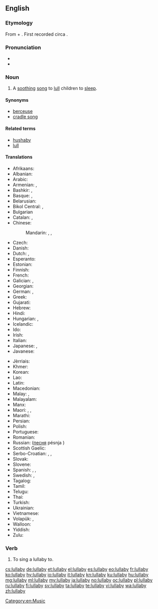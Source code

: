 ==English==

{{wikipedia}}

===Etymology===
From {{etyl|enm|en}} {{term|lullen||to [[lull]]|lang=emn}} + {{term|bye|lang=en}}. First recorded circa {{w|1560}}.

===Pronunciation===
* {{IPA|/ˈlʌləbaɪ/|lang=en}}
* {{audio|en-us-lullabye.ogg|Audio (US)|lang=en}}

===Noun===
{{en-noun|lullabies}}

# A [[soothing]] [[song]] to [[lull]] children to [[sleep]].

====Synonyms====
* [[berceuse]]
* [[cradle song]]

====Related terms====
* [[hushaby]]
* [[lull]]

====Translations====
{{trans-top|a soothing song to lull children to sleep}}
* Afrikaans: {{t-needed|af}}
* Albanian: {{t|sq|nina-nanë}}
* Arabic: {{t|ar|تهويدة|f|tr=tahwīda}}
* Armenian: {{t+|hy|օրոր|tr=ōror}}, {{t+|hy|օրորոցային|tr=ōrorocʿayin|sc=Armn}}
* Bashkir: {{t|ba|сәңгелдәк йыры|sc=Cyrl}}, {{t|ba|бишек йыры|sc=Cyrl}}
* Basque: {{t|eu|lo-kanta}}, {{t|eu|sehaska-kanta}}
* Belarusian: {{t|be|калыха́нка|f|sc=Cyrl}}
* Bikol Central: {{t|bcl|lúlay}}, {{t|bcl|layláy}}
* Bulgarian {{t|bg|приспивна песен|sc=Cyrl}}
* Catalan: {{t|ca|cançó de bressol|f}}, {{t|ca|vou-verivou|m}}
* Chinese:
*: Mandarin: {{t+|cmn|催眠曲|tr=cuīmiánqǔ|sc=Hani}}, {{t+|cmn|搖籃曲|sc=Hani}}, {{t+|cmn|摇篮曲|tr=yáolánqǔ|sc=Hani}}
* Czech: {{t+|cs|ukolébavka|f}}
* Danish: {{t|da|godnatsang}}
* Dutch: {{t+|nl|slaapliedje|n}}, {{t|nl|wiegeliedje|n}}
* Esperanto: {{t|eo|lulkanto}}
* Estonian: {{t|et|hällilaul}}
* Finnish: {{t+|fi|tuutulaulu}}
* French: {{t+|fr|berceuse|f}}
* Galician: {{t+|gl|nana|f}}, {{t|gl|arrolo|m}}
* Georgian: {{t|ka|იავნანა|tr=iavnana|sc=Geor}}
* German: {{t+|de|Schlaflied|n}}, {{t+|de|Wiegenlied|n}}
* Greek: {{t+|el|νανούρισμα|n|tr=nanourisma|sc=Grek}}
* Gujarati: {{t-needed|gu}}
* Hebrew: {{t+|he|שיר ערש|m|tr=shir eres}}
* Hindi: {{t|hi|लोरी|tr=lorī|sc=Deva}}
* Hungarian: {{t+|hu|altatódal}}, {{t+|hu|bölcsődal}}
* Icelandic: {{t+|is|vögguvísa|f}}
* Ido: {{t+|io|bersokanto}}
* Irish: {{t|ga|suantraí|f}}
* Italian: {{t+|it|ninna nanna|f}}
* Japanese: {{t|ja|子守歌|tr=こもりうた, komori-uta}}, {{t|ja|ララバイ|tr=rarabai}}
* Javanese: {{t-needed|jv}}
{{trans-mid}}
* Jèrriais: {{t|roa-jer|bèrcheuse|f}}
* Khmer: {{t|km|ទំនុកបំពេរ|tr=tumnuk bɑmpee|sc=Khmr}}
* Korean: {{t+|ko|자장가|sc=Hang}}
* Lao: {{t-needed|lo}}
* Latin: {{t-needed|la}}
* Macedonian: {{t-needed|mk}}
* Malay: {{t|ms|dondang}}, {{t|ms|nyannyan pengulit}}
* Malayalam: {{t-needed|ml}}
* Manx: {{t|gv|arrane cadlee|m}}
* Maori: {{t|mi|taiapo}}, {{t|mi|pōpō}}, {{t|mi|ngāoriori}}
* Marathi: {{t-needed|mr}}
* Persian: {{t+|fa|لالایی|tr=lâlâyi}}
* Polish: {{t+|pl|kołysanka|f}}
* Portuguese: {{t|pt|canção de ninar|f}}
* Romanian: {{t+|ro|cântec de leagăn|n}}
* Russian: {{t+|ru|колыбельная|f|tr=kolybél'naja}} ([[песня]] pésnja {{g|f}})
* Scottish Gaelic: {{t|gd|òran tàlaidh|m}}
* Serbo-Croatian: {{t+|sh|uspavanka|f}}, {{t|sh|uljuljka|f}}, {{t|sh|ukolevka}}
* Slovak: {{t|sk|uspávanka|f}}
* Slovene: {{t+|sl|uspavanka|f}}
* Spanish: {{t+|es|canción de cuna|f}}, {{t+|es|nana|f}}, {{t|es|canto de cuna|m}}
* Swedish: {{t+|sv|vaggvisa|c}}, {{t|sv|godnattsång|c}}
* Tagalog: {{t|tl|oyayi}}
* Tamil: {{t+|ta|தாலாட்டு|tr=tālāttu}}
* Telugu: {{t-needed|te}}
* Thai: {{t|th|เพลงกล่อมเด็ก|tr=playng glòm dèk|sc=Thai}}
* Turkish: {{t+|tr|ninni}}
* Ukrainian: {{t|uk|колиско́ва|f|sc=Cyrl}}
* Vietnamese: {{t|vi|hát ru}}
* Volapük: {{t|vo|klädömakanit}}, {{t|vo|klädömalid}}
* Walloon: {{t+|wa|hosseuse|f}}
* Yiddish: {{t|yi|וויגליד|n|tr=viglid|sc=Hebr}}
* Zulu: {{t-needed|zu}}
{{trans-bottom}}

===Verb===
{{en-verb|lullabies|lullabying|lullabied}}

# {{cx|transitive|lang=en}} To sing a lullaby to.

[[Category:en:Music]]

[[cs:lullaby]]
[[de:lullaby]]
[[et:lullaby]]
[[el:lullaby]]
[[es:lullaby]]
[[eo:lullaby]]
[[fr:lullaby]]
[[ko:lullaby]]
[[hy:lullaby]]
[[io:lullaby]]
[[it:lullaby]]
[[kn:lullaby]]
[[ku:lullaby]]
[[hu:lullaby]]
[[mg:lullaby]]
[[ml:lullaby]]
[[my:lullaby]]
[[ja:lullaby]]
[[no:lullaby]]
[[oc:lullaby]]
[[pl:lullaby]]
[[ru:lullaby]]
[[fi:lullaby]]
[[sv:lullaby]]
[[ta:lullaby]]
[[te:lullaby]]
[[vi:lullaby]]
[[wa:lullaby]]
[[zh:lullaby]]